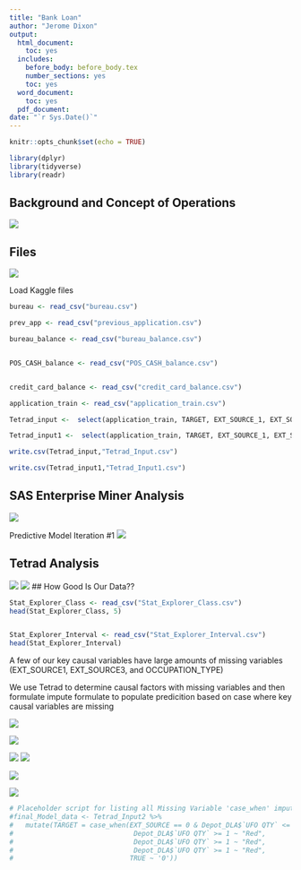 ```yaml
---
title: "Bank Loan"
author: "Jerome Dixon"
output:
  html_document:
    toc: yes
  includes:
    before_body: before_body.tex
    number_sections: yes
    toc: yes
  word_document:
    toc: yes
  pdf_document:
date: "`r Sys.Date()`"
---
```


```r
knitr::opts_chunk$set(echo = TRUE)
```

```r
library(dplyr)
library(tidyverse)
library(readr)

```


## Background and Concept of Operations
![](Background.jpg)

## Files
![](dataFiles.jpg)


Load Kaggle files 
```r

bureau <- read_csv("bureau.csv")

prev_app <- read_csv("previous_application.csv")

bureau_balance <- read_csv("bureau_balance.csv")


POS_CASH_balance <- read_csv("POS_CASH_balance.csv")


credit_card_balance <- read_csv("credit_card_balance.csv")

application_train <- read_csv("application_train.csv")

```




```r

Tetrad_input <-  select(application_train, TARGET, EXT_SOURCE_1, EXT_SOURCE_2, EXT_SOURCE_3, OCCUPATION_TYPE, ORGANIZATION_TYPE, DAYS_BIRTH) %>% drop_na()

Tetrad_input1 <-  select(application_train, TARGET, EXT_SOURCE_1, EXT_SOURCE_2, EXT_SOURCE_3, OCCUPATION_TYPE, ORGANIZATION_TYPE, DAYS_BIRTH)

write.csv(Tetrad_input,"Tetrad_Input.csv")

write.csv(Tetrad_input1,"Tetrad_Input1.csv")

```

## SAS Enterprise Miner Analysis
![](SAS EM_Bank Risk.jpg)


Predictive Model Iteration #1
![](chart.jpg)


## Tetrad Analysis
![](Model_Search.jpg)
![](Final Causal Model.jpg)
## How Good Is Our Data??
```r

Stat_Explorer_Class <- read_csv("Stat_Explorer_Class.csv")
head(Stat_Explorer_Class, 5)


Stat_Explorer_Interval <- read_csv("Stat_Explorer_Interval.csv")
head(Stat_Explorer_Interval)

```

A few of our key causal variables have large amounts of missing variables (EXT_SOURCE1, EXT_SOURCE3, and OCCUPATION_TYPE)

We use Tetrad to determine causal factors with missing variables and then formulate impute formulate to populate predicition based on case where key causal variables are missing

![](Path2.jpg)

![](Path3.jpg)

![](Path4.jpg)
![](Path5.jpg)

![](Impute_Method1.jpg)


![](Impute_Method2.jpg)


```r
# Placeholder script for listing all Missing Variable 'case_when' impute methods
#final_Model_data <- Tetrad_Input2 %>% 
#   mutate(TARGET = case_when(EXT_SOURCE == 0 & Depot_DLA$`UFO QTY` <= 1 ~ "Yellow",
#                              Depot_DLA$`UFO QTY` >= 1 ~ "Red", 
#                              Depot_DLA$`UFO QTY` >= 1 ~ "Red",
#                              Depot_DLA$`UFO QTY` >= 1 ~ "Red",
#                             TRUE ~ '0')) 
```


